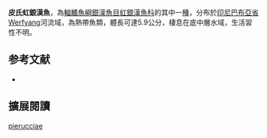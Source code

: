 {{Speciesbox
| name = 皮氏虹銀漢魚
| image = 
| image_width = 250px
| status = NE
| status_system = IUCN3.1
| genus = Melanotaenia
| species = pierucciae
| authority = [[Allen_&_Renyaan|Allen & Renyaan]], 1996
| synonyms = 
}}
'''皮氏虹銀漢魚'''，為[[輻鰭魚綱|輻鰭魚綱]][[銀漢魚目|銀漢魚目]][[虹銀漢魚科|虹銀漢魚科]]的其中一[[種|種]]，分布於[[印尼|印尼]][[巴布亞省|巴布亞省]]Werfyang河流域，為熱帶魚類，體長可達5.9公分，棲息在底中層水域，生活習性不明。
==参考文献==
*{{FishBase_species|genus=Melanotaenia|species=pierucciae|year=2016|month=5}}

== 擴展閱讀 ==
{{refbegin}}
{{wikispecies-inline|Melanotaenia pierucciae|皮氏虹銀漢魚}}
{{refend}}
{{Taxonbar|from=Q5617719}}

[[Category:虹銀漢魚屬|pierucciae]]


{{魚類小作品}}